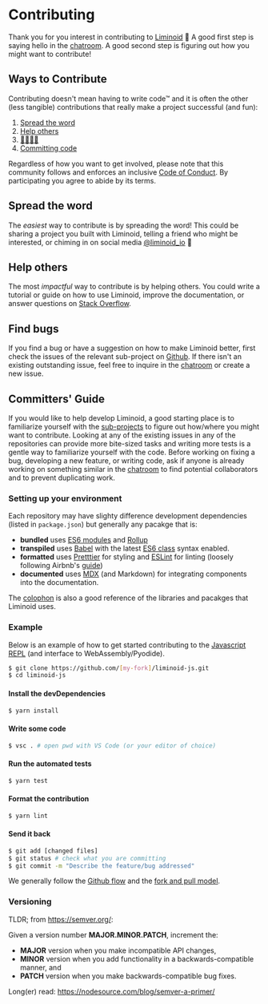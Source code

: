 

# Contributing

Thank you for you interest in contributing to [Liminoid](https://github.com/liminoid) 🙏 A good first step is saying hello in the [chatroom](https://discord.gg/6FdvJka). A good second step is figuring out how you might want to contribute!

## Ways to Contribute

Contributing doesn't mean having to write code™ and it is often the other (less tangible) contributions that really make a project successful (and fun):

1. [Spread the word](#spread-the-word)
2. [Help others](#help-others)
3. [🔎🐛🐞🐜](#find-bugs)
4. [Committing code](#committers-guide)

<Box variant="danger">

Regardless of how you want to get involved, please note that this community follows and enforces an inclusive [Code of Conduct](/code-of-conduct). By participating you agree to abide by its terms.

</Box>

## Spread the word

The _easiest_ way to contribute is by spreading the word! This could be sharing a project you built with Liminoid, telling a friend who might be interested, or chiming in on social media [@liminoid_io](https://twitter.com/liminoid_io) 🤗

## Help others

The most _impactful_ way to contribute is by helping others. You could write a tutorial or guide on how to use Liminoid, improve the documentation, or answer questions on [Stack Overflow](https://stackoverflow.com/questions/tagged/liminoid).

## Find bugs

If you find a bug or have a suggestion on how to make Liminoid better, first check the issues of the relevant sub-project on [Github](https://github.com/liminoid). If there isn't an existing outstanding issue, feel free to inquire in the [chatroom](https://discord.gg/6FdvJka) or create a new issue.

## Committers' Guide

If you would like to help develop Liminoid, a good starting place is to familiarize yourself with the [sub-projects](https://github.com/liminoid) to figure out how/where you might want to contribute. Looking at any of the existing issues in any of the repositories can provide more bite-sized tasks and writing more tests is a gentle way to familiarize yourself with the code. Before working on fixing a bug, developing a new feature, or writing code, ask if anyone is already working on something similar in the [chatroom](https://discord.gg/6FdvJka) to find potential collaborators and to prevent duplicating work.

### Setting up your environment

Each repository may have slighty difference development dependencies (listed in `package.json`) but generally any pacakge that is:

- **bundled** uses [ES6 modules](https://developer.mozilla.org/en-US/docs/Web/JavaScript/Guide/Modules) and [Rollup](https://rollupjs.org)
- **transpiled** uses [Babel](https://babeljs.io/) with the latest [ES6 class](https://developer.mozilla.org/en-US/docs/Web/JavaScript/Reference/Classes) syntax enabled.
- **formatted** uses [Pretttier](https://prettier.io/) for styling and [ESLint](https://eslint.org/) for linting (loosely following Airbnb's [guide](https://github.com/airbnb/javascript))
- **documented** uses [MDX](https://mdxjs.com/) (and Markdown) for integrating components into the documentation.

<Box variant="info">

The [colophon](/colophon/) is also a good reference of the libraries and pacakges that Liminoid uses.

</Box>

### Example

Below is an example of how to get started contributing to the [Javascript REPL](https://github.com/liminoid/liminoid-js) (and interface to WebAssembly/Pyodide).

```sh
$ git clone https://github.com/[my-fork]/liminoid-js.git
$ cd liminoid-js
```

#### Install the devDependencies

```sh
$ yarn install
```

#### Write some code

```sh
$ vsc . # open pwd with VS Code (or your editor of choice)
```

#### Run the automated tests

```sh
$ yarn test
```

#### Format the contribution

```sh
$ yarn lint
```

#### Send it back

```sh
$ git add [changed files]
$ git status # check what you are committing
$ git commit -m "Describe the feature/bug addressed"
```

<Box variant="danger">

We generally follow the [Github flow](https://guides.github.com/introduction/flow/) and the [fork and pull model](https://help.github.com/en/github/collaborating-with-issues-and-pull-requests).

</Box>

### Versioning

TLDR; from https://semver.org/:

Given a version number **MAJOR.MINOR.PATCH**, increment the:

- **MAJOR** version when you make incompatible API changes,
- **MINOR** version when you add functionality in a backwards-compatible manner, and
- **PATCH** version when you make backwards-compatible bug fixes.

Long(er) read: https://nodesource.com/blog/semver-a-primer/
